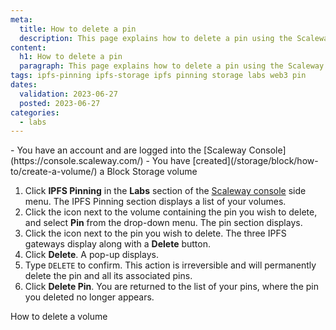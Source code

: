 ```yaml
---
meta:
  title: How to delete a pin
  description: This page explains how to delete a pin using the Scaleway console
content:
  h1: How to delete a pin
  paragraph: This page explains how to delete a pin using the Scaleway console
tags: ipfs-pinning ipfs-storage ipfs pinning storage labs web3 pin
dates:
  validation: 2023-06-27
  posted: 2023-06-27
categories:
  - labs
---
```


<Macro id="iam-requirements" />

<Message type="requirement">
  - You have an account and are logged into the [Scaleway Console](https://console.scaleway.com/)
  - You have [created](/storage/block/how-to/create-a-volume/) a Block Storage volume
</Message>

1. Click **IPFS Pinning** in the **Labs** section of the [Scaleway console](https://console.scaleway.com) side menu. The IPFS Pinning section displays a list of your volumes.
2. Click the <Icon name="more" /> icon next to the volume containing the pin you wish to delete, and select **Pin** from the drop-down menu. The pin section displays.
3. Click the <Icon name="more" /> icon next to the pin you wish to delete. The three IPFS gateways display along with a **Delete** button.
4. Click **Delete**. A pop-up displays.
5. Type `DELETE` to confirm.
    <Message type="important">
        This action is irreversible and will permanently delete the pin and all its associated pins.
    </Message>
6. Click **Delete Pin**. You are returned to the list of your pins, where the pin you deleted no longer appears.

<Navigation title="See Also">
  <PreviousButton to="/labs/ipfs/how-to/delete-volume/">How to delete a volume</PreviousButton>
</Navigation>